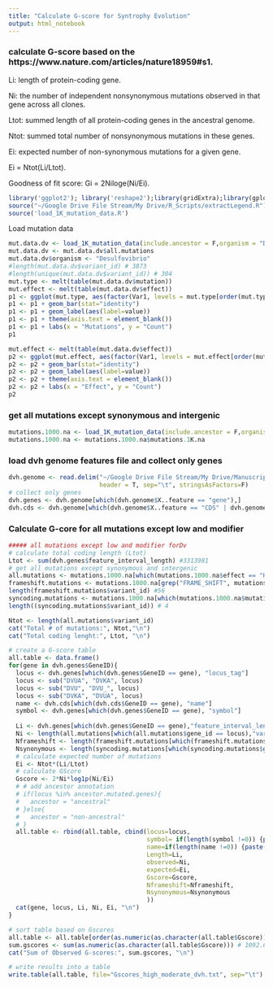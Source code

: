 ```yaml
---
title: "Calculate G-score for Syntrophy Evolution"
output: html_notebook
---
```

### calculate G-score based on the https://www.nature.com/articles/nature18959#s1.

Li: length of protein-coding gene.

Ni: the number of independent nonsynonymous mutations observed in that gene across all clones.

Ltot: summed length of all protein-coding genes in the ancestral genome.

Ntot: summed total number of nonsynonymous mutations in these genes.

Ei: expected number of non-synonymous mutations for a given gene.

Ei = Ntot(Li/Ltot).

Goodness of fit score: Gi = 2Niloge(Ni/Ei).

```r
library('ggplot2'); library('reshape2');library(gridExtra);library(gplots)
source("~/Google Drive File Stream/My Drive/R_Scripts/extractLegend.R")
source('load_1K_mutation_data.R')
```

Load mutation data
```r
mut.data.dv <- load_1K_mutation_data(include.ancestor = F,organism = "Desulfovibrio")
mut.data.dv <- mut.data.dv$all.mutations
mut.data.dv$organism <- "Desulfovibrio"
#length(mut.data.dv$variant_id) # 3873
#length(unique(mut.data.dv$variant_id)) # 304
mut.type <- melt(table(mut.data.dv$mutation))
mut.effect <- melt(table(mut.data.dv$effect))
p1 <- ggplot(mut.type, aes(factor(Var1, levels = mut.type[order(mut.type$value, decreasing = T),"Var1"]), value, fill=Var1))
p1 <- p1 + geom_bar(stat="identity")
p1 <- p1 + geom_label(aes(label=value))  
p1 <- p1 + theme(axis.text = element_blank())
p1 <- p1 + labs(x = "Mutations", y = "Count")
p1
```

```r
mut.effect <- melt(table(mut.data.dv$effect))
p2 <- ggplot(mut.effect, aes(factor(Var1, levels = mut.effect[order(mut.effect$value, decreasing = T),"Var1"]), value, fill=Var1))
p2 <- p2 + geom_bar(stat="identity")
p2 <- p2 + geom_label(aes(label=value))  
p2 <- p2 + theme(axis.text = element_blank())
p2 <- p2 + labs(x = "Effect", y = "Count")
p2
```


### get all mutations except synonymous and intergenic
``` r
mutations.1000.na <- load_1K_mutation_data(include.ancestor = F,organism = "Desulfovibrio")
mutations.1000.na <- mutations.1000.na$mutations.1K.na
```

### load dvh genome features file and collect only genes
```r
dvh.genome <- read.delim("~/Google Drive File Stream/My Drive/Manuscripts/Syntrophy-SingleCell/GenomeFiles/GCF_000195755.1_ASM19575v1_feature_table.txt",
                         header = T, sep="\t", stringsAsFactors=F)
# collect only genes
dvh.genes <- dvh.genome[which(dvh.genome$X..feature == "gene"),]
dvh.cds <- dvh.genome[which(dvh.genome$X..feature == "CDS" | dvh.genome$X..feature == "tRNA" | dvh.genome$X..feature == "rRNA" | dvh.genome$X..feature == "misc_RNA"),]

```

### Calculate G-core for all mutations except low and modifier
``` r
##### all mutations except low and modifier forDv
# calculate total coding length (Ltot)
Ltot <- sum(dvh.genes$feature_interval_length) #3313981
# get all mutations except synonymous and intergenic
all.mutations <- mutations.1000.na[which(mutations.1000.na$effect == "HIGH" | mutations.1000.na$effect == "MODERATE"),]
frameshift.mutations <- mutations.1000.na[grep("FRAME_SHIFT", mutations.1000.na$mutation),]
length(frameshift.mutations$variant_id) #56
syncoding.mutations <- mutations.1000.na[which(mutations.1000.na$mutation == "SYNONYMOUS_CODING"),]
length((syncoding.mutations$variant_id)) # 4

Ntot <- length(all.mutations$variant_id)
cat("Total # of mutations:", Ntot,"\n")
cat("Total coding lenght:", Ltot, "\n")

# create a G-score table
all.table <- data.frame()
for(gene in dvh.genes$GeneID){
  locus <- dvh.genes[which(dvh.genes$GeneID == gene), "locus_tag"]
  locus <- sub("DVUA", "DVKA", locus)
  locus <- sub("DVU", "DVU_", locus)
  locus <- sub("DVKA", "DVUA", locus)
  name <- dvh.cds[which(dvh.cds$GeneID == gene), "name"]
  symbol <- dvh.genes[which(dvh.genes$GeneID == gene), "symbol"]
  
  Li <- dvh.genes[which(dvh.genes$GeneID == gene),"feature_interval_length"]
  Ni <- length(all.mutations[which(all.mutations$gene_id == locus),"variant_id"])
  Nframeshift <- length(frameshift.mutations[which(frameshift.mutations$gene_id == locus),"variant_id"])
  Nsynonymous <- length(syncoding.mutations[which(syncoding.mutations$gene_id == locus),"variant_id"])
  # calculate expected number of mutations
  Ei <- Ntot*(Li/Ltot)
  # calculate GScore
  Gscore <- 2*Ni*log1p(Ni/Ei)
  # # add ancestor annotation
  # if(locus %in% ancestor.mutated.genes){
  #   ancestor = "ancestral"
  # }else{
  #   ancestor = "non-ancestral"
  # }
  all.table <- rbind(all.table, cbind(locus=locus,
                                      symbol= if(length(symbol !=0)) {paste(symbol)}else{paste("")},
                                      name=if(length(name !=0)) {paste(name)}else{paste("")},
                                      Length=Li,
                                      observed=Ni,
                                      expected=Ei,
                                      Gscore=Gscore,
                                      Nframeshift=Nframeshift,
                                      Nsynonymous=Nsynonymous
                                      ))
  cat(gene, locus, Li, Ni, Ei, "\n")
}

# sort table based on Gscores
all.table <- all.table[order(as.numeric(as.character(all.table$Gscore)), decreasing = T ),]
sum.gscores <- sum(as.numeric(as.character(all.table$Gscore))) # 1092.617
cat("Sum of Observed G-scores:", sum.gscores, "\n")

# write results into a table
write.table(all.table, file="Gscores_high_moderate_dvh.txt", sep="\t")
```
